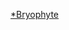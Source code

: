 {{WPSS-cat}}
{{Stub Category|article=[[苔藓植物|苔藓植物]]|newstub=苔藓小作品|category=苔藓植物}}
{{Hiddencat}}

[[Category:植物小作品|*Bryophyte]]